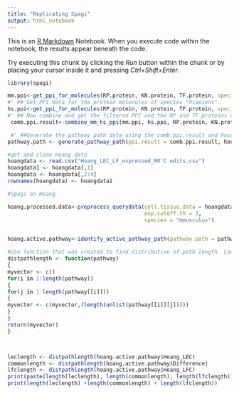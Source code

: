 ---
title: "Replicating Spagi"
output: html_notebook
---

This is an [R Markdown](http://rmarkdown.rstudio.com) Notebook. When you execute code within the notebook, the results appear beneath the code. 

Try executing this chunk by clicking the *Run* button within the chunk or by placing your cursor inside it and pressing *Ctrl+Shift+Enter*. 


```{r setup}
library(spagi)
```

```{r results="hide"} 
mm.ppi<-get_ppi_for_molecules(RP.protein, KN.protein, TF.protein, species="mmusculus")
#' ## Get PPI data for the protein molecules of species "hsapiens".
hs.ppi<-get_ppi_for_molecules(RP.protein, KN.protein, TF.protein, species="hsapiens")
#' ## Now combine and get the filtered PPI and the RP and TF proteins of the combined filtered PPI
 comb.ppi.result<-combine_mm_hs_ppi(mm.ppi, hs.ppi, RP.protein, KN.protein, TF.protein)

 #' ##Generate the pathway path data using the comb.ppi.result and housekeeping.gene data sets
pathway.path <- generate_pathway_path(ppi.result = comb.ppi.result, housekeeping.gene, max.path.length = 6)

```


```{r}
#get and clean Hoang data
hoangdata <- read.csv("Hoang_LEC_LF_expressed_MO'C edits.csv")
hoangdata1 <- hoangdata[,1]
hoangdata <- hoangdata[,2:4]
rownames(hoangdata) <- hoangdata1


```


```{r}
#Spagi on Hoang

hoang.processed.data<-preprocess_querydata(cell.tissue.data = hoangdata,
                                           exp.cutoff.th = 3,
                                           species = "mmusculus")


hoang.active.pathway<-identify_active_pathway_path(pathway.path = pathway.path, processed.query.data = hoang.processed.data)

```

```{r}
#Use function that was created to find distribution of path length. Loops through an object and returns a vector of lengths of the paths, where each individual component is one path. Find the length of this to find the amount of paths
distpathlength <- function(pathway)
{
myvector <- c()
for(i in 1:length(pathway))
{
for(j in 1:length(pathway[[i]]))
{
myvector <- c(myvector,(length(unlist(pathway[[i]][j]))))
}
}
return(myvector)
}




```



```{r}
leclength <- distpathlength(hoang.active.pathway$Hoang_LEC)
commonlength <- distpathlength(hoang.active.pathway$Difference)
lfclength <- distpathlength(hoang.active.pathway$Hoang_LFC)
print(paste(length(leclength), length(commonlength), length(lfclength)))
print(length(leclength) +length(commonlength) + length(lfclength))
```

